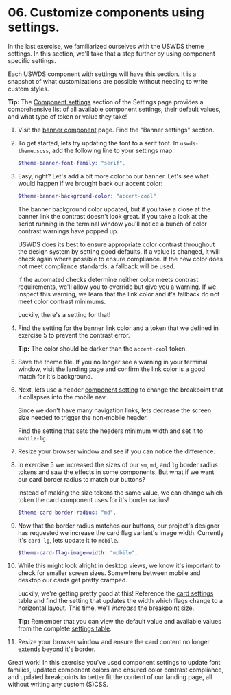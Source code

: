 # 06. Customize components using settings.

In the last exercise, we familiarized ourselves with the USWDS theme settings. In this section, we'll take that a step further by using component specific settings.

Each USWDS component with settings will have this section. It is a snapshot of what customizations are possible without needing to write custom styles.

**Tip:** The [Component settings](https://designsystem.digital.gov/documentation/settings/#component-settings-2) section of the Settings page provides a comprehensive list of all available component settings, their default values, and what type of token or value they take!

1. Visit the [banner component](https://designsystem.digital.gov/components/banner/) page. Find the "Banner settings" section.

1. To get started, lets try updating the font to a serif font. In `uswds-theme.scss`, add the following line to your settings map:
    ```scss
    $theme-banner-font-family: "serif",
    ```
1. Easy, right? Let's add a bit more color to our banner. Let's see what would happen if we brought back our accent color:
    ```scss
    $theme-banner-background-color: "accent-cool"
    ```
    The banner background color updated, but if you take a close at the banner link the contrast doesn't look great. If you take a look at the script running in the terminal window you'll notice a bunch of color contrast warnings have popped up.

    USWDS does its best to ensure appropriate color contrast throughout the design system by setting good defaults. If a value is changed, it will check again where possible to ensure compliance. If the new color does not meet compliance standards, a fallback will be used.

    If the automated checks determine neither color meets contrast requirements, we'll allow you to override but give you a warning. If we inspect this warning, we learn that the link color and it's fallback do not meet color contrast minimums.

    Luckily, there's a setting for that!
1. Find the setting for the banner link color and a token that we defined in exercise 5 to prevent the contrast error.

    **Tip:** The color should be darker than the `accent-cool` token.
1. Save the theme file. If you no longer see a warning in your terminal window, visit the landing page and confirm the link color is a good match for it's background.
1. Next, lets use a header [component setting](https://designsystem.digital.gov/components/header/#implementation) to change the breakpoint that it collapses into the mobile nav.

    Since we don't have many navigation links, lets decrease the screen size needed to trigger the non-mobile header.

    Find the setting that sets the headers minimum width and set it to `mobile-lg`.
1. Resize your browser window and see if you can notice the difference.
1. In exercise 5 we increased the sizes of our `sm`, `md`, and `lg` border radius tokens and saw the effects in some components. But what if we want our card border radius to match our buttons?

    Instead of making the size tokens the same value, we can change which token the card component uses for it's border radius!
    ```scss
    $theme-card-border-radius: "md",
    ```
1. Now that the border radius matches our buttons, our project's designer has requested we increase the card flag variant's image width. Currently it's `card-lg`, lets update it to `mobile`.
    ```scss
    $theme-card-flag-image-width: "mobile",
    ```
1. While this might look alright in desktop views, we know it's important to check for smaller screen sizes. Somewhere between mobile and desktop our cards get pretty cramped.

    Luckily, we're getting pretty good at this! Reference the [card settings](https://designsystem.digital.gov/components/card/#using-the-card-component-2) table and find the setting that updates the width which flags change to a horizontal layout. This time, we'll _increase_ the breakpoint size.

    **Tip:** Remember that you can view the default value and available values from the complete [settings table](https://designsystem.digital.gov/documentation/settings/#component-settings-2).
1. Resize your browser window and ensure the card content no longer extends beyond it's border.

Great work! In this exercise you've used component settings to update font families, updated component colors and ensured color contrast compliance, and updated breakpoints to better fit the content of our landing page, all without writing any custom (S)CSS.
